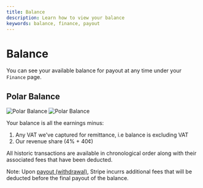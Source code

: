 ```yaml
---
title: Balance
description: Learn how to view your balance
keywords: balance, finance, payout
---
```


# Balance

You can see your available balance for payout at any time under your `Finance`
page.

## Polar Balance
![Polar Balance](./polar-balance.light.jpg)
![Polar Balance](./polar-balance.dark.jpg)

Your balance is all the earnings minus:

1. Any VAT we've captured for remittance, i.e balance is excluding VAT
2. Our revenue share (4% + 40¢)

All historic transactions are available in chronological order along with their
associated fees that have been deducted.

Note: Upon [payout (withdrawal)](/docs/finance/payouts), Stripe incurrs additional fees that will be
deducted before the final payout of the balance.
